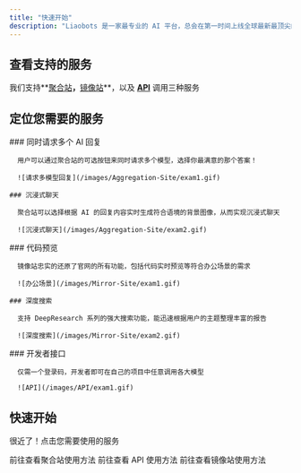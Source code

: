 ```yaml
---
title: "快速开始"
description: "Liaobots 是一家最专业的 AI 平台，总会在第一时间上线全球最新最顶尖的模型，并且致力于让用户以最低廉的价格畅享所有 AI 产品，本文档会帮助你快速上手进行使用"
---
```




## 查看支持的服务

我们支持**[聚合站](/getting-started/Aggregation-Site.mdx)**，**[镜像站](/getting-stared/Mirror-Site.mdx)**，以及 **[API](/getting-started/API.mdx)** 调用三种服务

## 定位您需要的服务

<AccordionGroup>
  <Accordion title="聚合站">
    ### 同时请求多个 AI 回复

      用户可以通过聚合站的可选按钮来同时请求多个模型，选择你最满意的那个答案！

      ![请求多模型回复](/images/Aggregation-Site/exam1.gif)

    ### 沉浸式聊天

      聚合站可以选择根据 AI 的回复内容实时生成符合语境的背景图像，从而实现沉浸式聊天

      ![沉浸式聊天](/images/Aggregation-Site/exam2.gif)
  </Accordion>

  <Accordion title="镜像站">
    ### 代码预览

      镜像站忠实的还原了官网的所有功能，包括代码实时预览等符合办公场景的需求

      ![办公场景](/images/Mirror-Site/exam1.gif)

    ### 深度搜索

      支持 DeepResearch 系列的强大搜索功能，能迅速根据用户的主题整理丰富的报告

      ![深度搜索](/images/Mirror-Site/exam2.gif)
  </Accordion>

  <Accordion title="API">
    ###  开发者接口

      仅需一个登录码，开发者即可在自己的项目中任意调用各大模型

      ![API](/images/API/exam1.gif)
  </Accordion>
</AccordionGroup>

## 快速开始

很近了！点击您需要使用的服务

<Columns cols={3}>
  <Card title="聚合站" href="/getting-started/Aggregation-Site">
    前往查看聚合站使用方法
  </Card>
  <Card title="API" href="/getting-started/API">
    前往查看 API 使用方法
  </Card>
  <Card title="镜像站" href="/getting-started/Mirror-Site">
    前往查看镜像站使用方法
  </Card>
</Columns>





